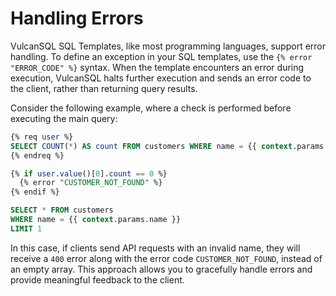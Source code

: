 # Handling Errors

VulcanSQL SQL Templates, like most programming languages, support error handling. To define an exception in your SQL templates, use the `{% error "ERROR_CODE" %}` syntax. When the template encounters an error during execution, VulcanSQL halts further execution and sends an error code to the client, rather than returning query results.

Consider the following example, where a check is performed before executing the main query:

```sql
{% req user %}
SELECT COUNT(*) AS count FROM customers WHERE name = {{ context.params.name }}
{% endreq %}

{% if user.value()[0].count == 0 %}
  {% error "CUSTOMER_NOT_FOUND" %}
{% endif %}

SELECT * FROM customers
WHERE name = {{ context.params.name }}
LIMIT 1
```

In this case, if clients send API requests with an invalid name, they will receive a `400` error along with the error code `CUSTOMER_NOT_FOUND`, instead of an empty array. This approach allows you to gracefully handle errors and provide meaningful feedback to the client.
